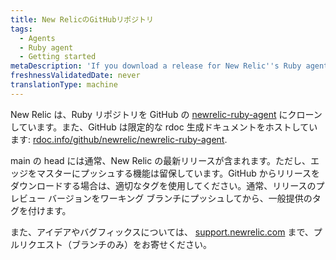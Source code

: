 ```yaml
---
title: New RelicのGitHubリポジトリ
tags:
  - Agents
  - Ruby agent
  - Getting started
metaDescription: 'If you download a release for New Relic''s Ruby agent from GitHub, be sure to use the appropriate tag.'
freshnessValidatedDate: never
translationType: machine
---
```


New Relic は、Ruby リポジトリを GitHub の [newrelic-ruby-agent](https://github.com/newrelic/newrelic-ruby-agent/tree/main) にクローンしています。また、GitHub は限定的な rdoc 生成ドキュメントをホストしています: [rdoc.info/github/newrelic/newrelic-ruby-agent](https://rubydoc.info/github/newrelic/newrelic-ruby-agent).

main の head には通常、New Relic の最新リリースが含まれます。ただし、エッジをマスターにプッシュする機能は留保しています。GitHub からリリースをダウンロードする場合は、適切なタグを使用してください。通常、リリースのプレビュー バージョンをワーキング ブランチにプッシュしてから、一般提供のタグを付けます。

また、アイデアやバグフィックスについては、 [support.newrelic.com](https://support.newrelic.com/) まで、プルリクエスト（ブランチのみ）をお寄せください。